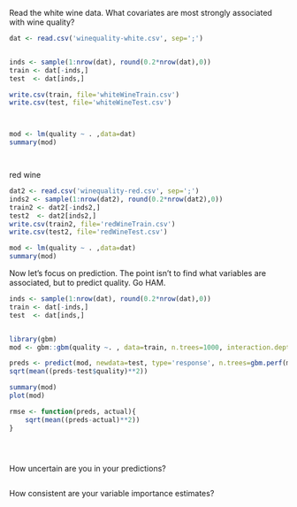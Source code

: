 
Read the white wine data. What covariates are most strongly associated with wine quality?


```r

dat <- read.csv('winequality-white.csv', sep=';')


inds <- sample(1:nrow(dat), round(0.2*nrow(dat),0))
train <- dat[-inds,]
test  <- dat[inds,]

write.csv(train, file='whiteWineTrain.csv')
write.csv(test, file='whiteWineTest.csv')



mod <- lm(quality ~ . ,data=dat)
summary(mod)




```



red wine

```r

dat2 <- read.csv('winequality-red.csv', sep=';')
inds2 <- sample(1:nrow(dat2), round(0.2*nrow(dat2),0))
train2 <- dat2[-inds2,]
test2  <- dat2[inds2,]
write.csv(train2, file='redWineTrain.csv')
write.csv(test2, file='redWineTest.csv')

```








```r

mod <- lm(quality ~ . ,data=dat)
summary(mod)

```



















Now let's focus on prediction. The point isn't to find what variables are associated, but to predict quality. Go HAM.


```r

inds <- sample(1:nrow(dat), round(0.2*nrow(dat),0))
train <- dat[-inds,]
test  <- dat[inds,]



```







```r

library(gbm)
mod <- gbm::gbm(quality ~. , data=train, n.trees=1000, interaction.depth=4, cv.folds=4)

preds <- predict(mod, newdata=test, type='response', n.trees=gbm.perf(mod,method='OOB'))
sqrt(mean((preds-test$quality)**2))

summary(mod)
plot(mod)

```








```r

rmse <- function(preds, actual){
	sqrt(mean((preds-actual)**2))
}





```







How uncertain are you in your predictions?

```r




```








How consistent are your variable importance estimates?


```r


```


